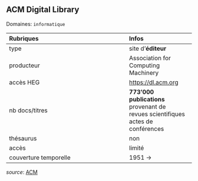 ## ACM Digital Library
Domaines: `informatique`

| Rubriques | Infos |
| :-------- | :---- |
| type | site d'**éditeur** |
| producteur | Association for Computing Machinery |
| accès HEG | [https://dl.acm.org](https://dl.acm.org) |
| nb docs/titres | **773'000 publications** provenant de <br/> revues scientifiques <br/>actes de conférences |
| thésaurus | non |
| accès | limité |
| couverture temporelle | 1951 -> |

*source*: [ACM](https://dl.acm.org)

